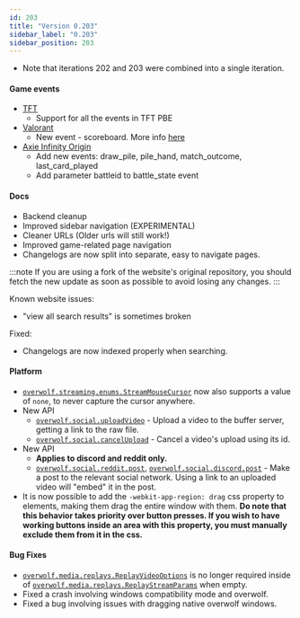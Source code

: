 ```yaml
---
id: 203
title: "Version 0.203"
sidebar_label: "0.203"
sidebar_position: 203
---
```


* Note that iterations 202 and 203 were combined into a single iteration.

#### Game events
* [TFT](/api/games/events/teamfight-tactics)
  * Support for all the events in TFT PBE
* [Valorant](/api/games/events/valorant)
  * New event - scoreboard. More info [here](/api/games/events/valorant#scoreboard-note)
* [Axie Infinity Origin](/api/games/events/axie-infinity-origin)
  * Add new events: draw_pile, pile_hand, match_outcome, last_card_played
  * Add parameter battleid to battle_state event

#### Docs
- Backend cleanup
- Improved sidebar navigation (EXPERIMENTAL)
- Cleaner URLs (Older urls will still work!)
- Improved game-related page navigation
- Changelogs are now split into separate, easy to navigate pages.

:::note
If you are using a fork of the website's original repository, you should fetch the new update as soon as possible to avoid losing any changes.
:::

Known website issues:
- "view all search results" is sometimes broken

Fixed:
- Changelogs are now indexed properly when searching.

#### Platform
- [`overwolf.streaming.enums.StreamMouseCursor`](/api/streaming#streammousecursor-enum) now also supports a value of `none`, to never capture the cursor anywhere.
- New API
    - [`overwolf.social.uploadVideo`](/api/social#uploadvideovideouploadparams-callback-callback) - Upload a video to the buffer server, getting a link to the raw file.
    - [`overwolf.social.cancelUpload`](/api/social#canceluploadstring-callback) - Cancel a video's upload using its id.
- New API
    - **Applies to discord and reddit only.**
    - [`overwolf.social.reddit.post`](/api/social/reddit#postredditpostparameters-callback), [`overwolf.social.discord.post`](/api/social/discord#postdiscordpostparameters-callback) - Make a post to the relevant social network. Using a link to an uploaded video will "embed" it in the post.
- It is now possible to add the `-webkit-app-region: drag` css property to elements, making them drag the entire window with them. **Do note that this behavior takes priority over button presses. If you wish to have working buttons inside an area with this property, you must manually exclude them from it in the css.**

#### Bug Fixes
- [`overwolf.media.replays.ReplayVideoOptions`](/api/media/replays#replayvideooptions-object) is no longer required inside of [`overwolf.media.replays.ReplayStreamParams`](/api/media/replays#replaystreamparams-object) when empty.
- Fixed a crash involving windows compatibility mode and overwolf.
- Fixed a bug involving issues with dragging native overwolf windows.
